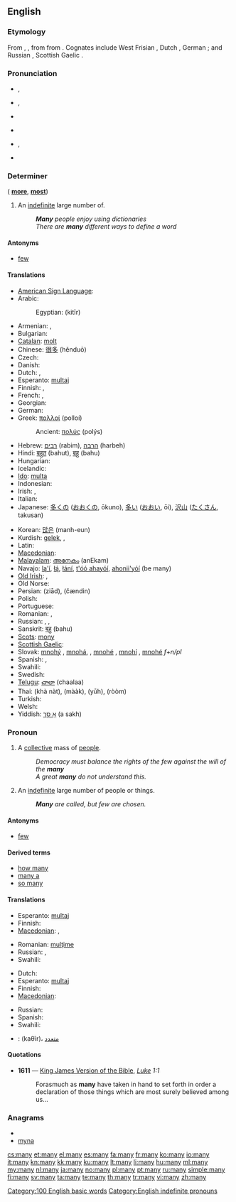 ==English==
{{rfc}}
{{wikipedia}}
{{rank|even|say|well|125|many|work|too|every}}

===Etymology===
From {{etyl|ang}} {{term|manig|maniġ|lang=ang}}, {{term|monig|moniġ|lang=ang}}, from {{proto|Germanic|manago-|lang=en}} from {{proto|Indo-European|monogʰo-|lang=en}}.  Cognates include West Frisian {{term|mannich|lang=fy}}, Dutch {{term|menig|lang=nl}}, German {{term|manch|lang=de}}; and  Russian {{term|многий|lang=ru|sc=Cyrl|tr=mnógij}}, Scottish Gaelic {{term|minig|lang=gd}}.

===Pronunciation===
* {{a|UK}} {{IPA|/ˈmɛnɪ/}}, {{SAMPA|/"mEnI/}}
* {{a|US}} {{IPA|/ˈmɛni/}}, {{SAMPA|/"mEni/}}
* {{audio|en-us-many.ogg|Audio (US)}}
* {{audio|En-uk-many.ogg|Audio (UK)}}
*: {{rhymes|ɛni}}
* {{a|IE}} {{IPA|/ˈmæni/}}, {{SAMPA|/"m{ni/}}
* {{hyphenation|man|y}}

===Determiner===
{{en-det}} ({{compar}} '''[[more]]''', {{superl}} '''[[most]]''')

# An [[indefinite]] large number of.
#: '''''Many''' people enjoy using dictionaries''
#: ''There are '''many''' different ways to define a word''

====Antonyms====
* [[few]]

====Translations====
{{trans-top|an indefinite large number of}}
* [[American Sign Language]]: {{tø|ase|S@InsideChesthigh-PalmUp-S@InsideChesthigh-PalmUp 5@InsideChesthigh-PalmUp-5@InsideChesthigh-PalmUp}}
* Arabic: {{t-|ar|كثير|tr=kaθīr}}
*: Egyptian: {{Arab|[[كتير]]}} (kitīr)
* Armenian: {{t-|hy|շատ|tr=šat}},  {{t+|hy|բազում|tr=bazum}}
* Bulgarian: {{t+|bg|много|tr=mnógo}}
* [[Catalan]]: [[molt]]
* Chinese: [[很多]] (hěnduō)
* Czech: {{t+|cs|mnoho}}
* Danish: {{t-|da|mange}}
* Dutch: {{t+|nl|veel}}, {{t-|nl|vele}}
* Esperanto: [[multa]]j
* Finnish: {{t+|fi|moni}}, {{t-|fi|monta}}
* French: {{t+|fr|beaucoup}}, {{t+|fr|nombreux}}
* Georgian: {{t|ka|ბევრი|sc=Geor}}
* German: {{t+|de|viele}}
* Greek: [[πολλοί]] {{m|p}} (polloí)
*: Ancient: [[πολύς]] (polýs)
* Hebrew: [[רבים]] (rabim), [[הרבה]] (harbeh)
* Hindi: [[बहुत]] (bahut), [[बहु]] (bahu)
* Hungarian: {{t+|hu|sok}}
* Icelandic: {{t+|is|margur}}
* [[Ido]]: [[multa]]
* Indonesian: {{t|id|banyak}}
* Irish: {{t|ga|a lán|xs=Irish}},  {{t|ga|mórán|xs=Irish}}
* Italian: {{t+|it|molti}}
* Japanese: [[多くの]] ([[おおくの]], ōkuno), [[多い]] ([[おおい]], ōi), [[沢山]] ([[たくさん]], takusan)
{{trans-mid}}
* Korean: [[많은]] (manh-eun)
* Kurdish: [[gelek]], {{ku-Arab|[[گه‌لێک]]}}, {{ku-Arab|[[زۆر]]}}
* Latin: {{t-|la|multi}}
* [[Macedonian]]: {{t+|mk|многу|tr=mnógu}}
* [[Malayalam]]: [[അനേകം]] (anEkam)
* Navajo: [[lą'í]], [[łą́]], [[łání]], [[t'óó ahayóí]], [[ahonii'yóí]] (be many)
* [[Old Irish]]: {{tø|sga|il}},  {{tø|sga|imdae}}
* Old Norse: {{tø|non|margr}}
* Persian: {{fa-Arab|[[زیاد]]}} (ziād), {{fa-Arab|[[چندین|چَندین]]}} (čændin)
* Polish: {{t+|pl|wiele}}
* Portuguese: {{t+|pt|muitos}}
* Romanian: {{t-|ro|mulţi|m|p}}, {{t-|ro|multe|f|p}}
* Russian: {{t+|ru|много|tr=mnógo}}, {{t+|ru|многие|tr=mnógije}}, {{t+|ru|многий|tr=mnógij}}
* Sanskrit: [[बहु]] (bahu)
* [[Scots]]: [[mony]]
* [[Scottish Gaelic]]: {{t-|gd|iomadh|xs=Scottish Gaelic}}
* Slovak: [[mnohý]] {{m}}, [[mnohá]], {{f}}, [[mnohé]] {{n}}, [[mnohí]] {{m|p}}, [[mnohé]] ''f+n/pl''
* Spanish: {{t-|es|muchos|m|p}}, {{t-|es|muchas|f|p}}
* Swahili: {{t+|sw|wengi|xs=Swahili}}
* Swedish: {{t+|sv|många}}
* [[Telugu]]: [[చాలా]] (chaalaa)
* Thai: {{Thai|[[ขนัด]]}} (khà nàt), {{Thai|[[มาก]]}} (mààk), {{Thai|[[เยอะ]]}} (yūh), {{Thai|[[รุ่ม]]}} (ròòm)
* Turkish: {{t+|tr|çok}}
* Welsh: {{t-|cy|llawer|xs=Welsh}}
* Yiddish: [[אַ סך]] (a sakh)
{{trans-bottom}}

===Pronoun===
{{en-pronoun}}

# A [[collective]] mass of [[people]].
#: ''Democracy must balance the rights of the few against the will of the '''many'''''
#: ''A great '''many''' do not understand this.''
# An [[indefinite]] large number of people or things.
#: '''''Many''' are called, but few are chosen.''

====Antonyms====
* [[few]]

====Derived terms====
* [[how many]]
* [[many a]]
* [[so many]]

====Translations====
{{trans-top|a collective mass of people}}
* Esperanto: [[multa]]j
* Finnish: {{t+|fi|moni|p|alt=monet}}
* [[Macedonian]]: {{t-|mk|мноштво|n|tr=mnóštvo}},  {{t|mk|многумина|tr=mnogúmina}}
{{trans-mid}}
* Romanian: [[mulţime]] {{f}}
* Russian: {{t+|ru|многие|p|tr=mnógije}}, {{t+|ru|многое|n|tr=mnógoje}}
* Swahili: {{t+|sw|wengi|xs=Swahili}}
{{trans-bottom}}

{{trans-top|an indefinite large number of people or things}}
* Dutch: {{t+|nl|velen}}
* Esperanto: [[multa]]j
* Finnish: {{t+|fi|moni|p|alt=monet}}
* [[Macedonian]]: {{t|mk|многумина|tr=mnogúmina}}
{{trans-mid}}
* Russian: {{t+|ru|многие|p|tr=mnógije}}
* Spanish: {{t-|es|muchos|m|p}}
* Swahili: {{t+|sw|wengi|xs=Swahili}}
{{trans-bottom}}

{{checktrans-top}}
* {{ttbc|Arabic}}: {{Arab|[[كثير|كَثِيرٌ]]}} (kaθīr)، [[متعدد]]
{{trans-bottom}}

====Quotations====
* '''1611''' — [[w:King James Version of the Bible|King James Version of the Bible]], ''[[s:Bible (King James)/Luke|Luke]] 1:1''
*: Forasmuch as '''many''' have taken in hand to set forth in order a declaration of those things which are most surely believed among us...

===Anagrams===
* {{alphagram|amny}}
* [[myna#English|myna]]

[[Category:100 English basic words]]
[[Category:English indefinite pronouns]]

[[cs:many]]
[[et:many]]
[[el:many]]
[[es:many]]
[[fa:many]]
[[fr:many]]
[[ko:many]]
[[io:many]]
[[it:many]]
[[kn:many]]
[[kk:many]]
[[ku:many]]
[[lt:many]]
[[li:many]]
[[hu:many]]
[[ml:many]]
[[my:many]]
[[nl:many]]
[[ja:many]]
[[no:many]]
[[pl:many]]
[[pt:many]]
[[ru:many]]
[[simple:many]]
[[fi:many]]
[[sv:many]]
[[ta:many]]
[[te:many]]
[[th:many]]
[[tr:many]]
[[vi:many]]
[[zh:many]]